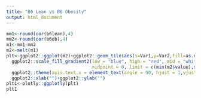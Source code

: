 ```yaml
---
title: "B6 Lean vs B6 Obesity"
output: html_document
---
```




```r
mm1<-round(cor(b6lean),4)
mm2<-round(cor(b6ob),4)
m1<-mm1-mm2
m2<-melt(m1)
plt<-ggplot2::ggplot(m2)+ggplot2::geom_tile(aes(x=Var1,y=Var2,fill=as.numeric(value)))+
  ggplot2::scale_fill_gradient2(low = "blue", high = "red", mid = "white",
                                midpoint = 0, limit = c(min(m2$value),max(m2$value)), space = "Lab",name="Correlation")+
  ggplot2::theme(axis.text.x = element_text(angle = 90, hjust = 1,vjust = 0.5))+
  ggplot2::xlab("")+ggplot2::ylab("")
plt1<-plotly::ggplotly(plt)
plt1
```

